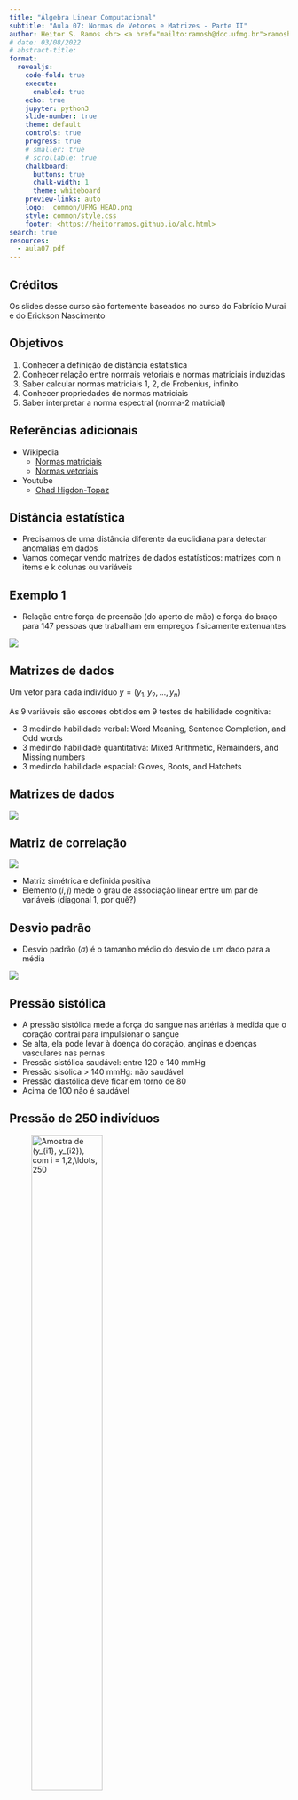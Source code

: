 ```yaml
---
title: "Álgebra Linear Computacional"
subtitle: "Aula 07: Normas de Vetores e Matrizes - Parte II"
author: Heitor S. Ramos <br> <a href="mailto:ramosh@dcc.ufmg.br">ramosh@dcc.ufmg.br</a>
# date: 03/08/2022 
# abstract-title: 
format:
  revealjs: 
    code-fold: true 
    execute: 
      enabled: true
    echo: true
    jupyter: python3
    slide-number: true
    theme: default
    controls: true
    progress: true
    # smaller: true
    # scrollable: true
    chalkboard:
      buttons: true
      chalk-width: 1
      theme: whiteboard
    preview-links: auto
    logo:  common/UFMG_HEAD.png
    style: common/style.css
    footer: <https://heitorramos.github.io/alc.html>
search: true
resources:
  - aula07.pdf
---
```

## Créditos
:::{.callout-important}
Os slides desse curso são fortemente baseados no curso do Fabrício Murai e do Erickson Nascimento
:::

## Objetivos

1. Conhecer a definição de distância estatística
2. Conhecer relação entre normais vetoriais e normas matriciais induzidas
3. Saber calcular normas matriciais 1, 2, de Frobenius, infinito
4. Conhecer propriedades de normas matriciais
5. Saber interpretar a norma espectral (norma-2 matricial)


## Referências adicionais

- Wikipedia
    - [Normas matriciais](https://en.wikipedia.org/wiki/Norm_(mathematics))
    - [Normas vetoriais](https://en.wikipedia.org/wiki/Norm_(mathematics))

- Youtube
    - [Chad Higdon-Topaz](https://youtu.be/UtNPmGw60jg)


## Distância estatística

- Precisamos de uma distância diferente da euclidiana para detectar anomalias em dados
- Vamos começar vendo matrizes de dados estatísticos: matrizes com n items e k colunas ou variáveis

## Exemplo 1 {.scrollable}

- Relação entre força de preensão (do aperto de mão) e força do braço para 147 pessoas que trabalham em empregos fisicamente extenuantes

![](figs/Aula07/ex1.png){fig-align="center"}

## Matrizes de dados
Um vetor para cada indivíduo $y = (y_1,y_2,\ldots,y_n)$

As 9 variáveis são escores obtidos em 9 testes de habilidade cognitiva:

- 3 medindo habilidade verbal: Word Meaning, Sentence Completion, and Odd words
- 3 medindo habilidade quantitativa: Mixed Arithmetic, Remainders, and Missing numbers
- 3 medindo habilidade espacial: Gloves, Boots, and Hatchets 

## Matrizes de dados

![](figs/Aula07/ex2.png){fig-align="center"}

## Matriz de correlação {.scrollable}

![](figs/Aula07/Mcorr.png){fig-align="center"}

- Matriz simétrica e definida positiva
- Elemento $(i,j)$ mede o grau de associação linear entre um par de variáveis (diagonal 1, por quê?)

## Desvio padrão {.scrollable}

- Desvio padrão ($\sigma$) é o tamanho médio do desvio de um dado para a média

![](figs/Aula07/desviopadrao.png){fig-align="center"}

## Pressão sistólica

- A pressão sistólica mede a força do sangue nas artérias à medida que o coração contrai para impulsionar o sangue
- Se alta, ela pode levar à doença do coração, anginas e doenças vasculares nas pernas
- Pressão sistólica saudável: entre 120 e 140 mmHg
- Pressão sisólica > 140 mmHg: não saudável
- Pressão diastólica deve ficar em torno de 80
- Acima de 100 não é saudável

## Pressão de 250 indivíduos

![Amostra de $(y_{i1}, y_{i2})$, com $i = 1,2,\ldots, 250$](figs/Aula07/pressao.png){width="55%" fig-align="center"}


## Médias para referência{.scrollable}

- 250 instâncias do vetor aleatório: $Y = (Y_1, Y_2)$
- Vetor com os valores esperados de cada variável:
$$\mathbb E(Y) = \mathbb E(Y_1,Y_2) = (\mathbb E(Y_1), \mathbb E(Y_2)) = (\mu_1, \mu_2) = \mu$$ 

![](figs/Aula07/pressao.png){width="55%" fig-align="center"}

## Quem está distante do esperado? {.scrollable}

- Centro $\mu = (\mu_1, \mu_2)$ é o perfil esperado ou típico
- Quem está longe do perfil típico? Quem é anômalo?
- Medida baseada na distância euclidiana $d(y_1,y_2) = \sqrt{(y_1-120)^2+ (y_2-80)^2}$
- é razoável?

![](figs/Aula07/distancia_pressao.png){width="55%" fig-align="center"}

## Exagerando um pouco {.scrollable}

- E se o segundo atributo for assim? Fazendo o $\text{aspect/ratio} = 1$.
- Centro $\mu = (\mu_1, \mu_2)$ continua o mesmo
- Mas quem está distante do centro agora? Quem é anômalo?

![](figs/Aula07/pressao2.png){width="55%" fig-align="center"}

## Distantes são óbvios, não?{.scrollable}

- Mas qual é a medida de distância que estamos usando sem ao mesmo perceber?
- Não é a distância euclidiana!

![](figs/Aula07/distancia_pressao2.png){width="55%" fig-align="center"}

## Pontos à igual distância{.scrollable}

- Todos os pontos do círculo estão à igual distância do centro da nuvem de pontos
- Queremos os dois pontos em vermelho à igual distância **ESTATÍSTICA** do centro que os pontos em azul?
- **NÃO!** Pontos vermelhos estão **ESTATISTICAMENTE** muito mais distantes do centro $(\mu_1, \mu_2)$ do que os pontos azuis

![](figs/Aula07/distancia_centro.png){width="55%" fig-align="center"}

## Pontos vermelhos mais distantes{.scrollable}

- Como fazer os pontos vermelhos mais distantes que os pontos azuis?
- Andar poucas unidades na direção norte-sul te leva pra fora da nuvem dos pontos (vira anomalia)
- Precisa andar **MAIS** unidades na direção leste-oeste para sair da nuvem de pontos

![](figs/Aula07/distancia_centro.png){width="55%" fig-align="center"}

## Pontos vermelhos mais distantes{.scrollable}

- Então $N$ unidades euclidianas na direção leste-oeste valem o **MESMO** que $N/k$ na direção norte-sul (onde $k>1$)
- Como achar esse $k$?
- Como equalizar as distâncias?
- **Resposta:**  Medindo distâncias em unidades de **DESVIOS PADRÕES**

![Distância Euclidiana](figs/Aula07/distancia_centro.png){width="55%" fig-align="center"}

## Medida de dispersão

- Desvio padrão DP: um para cada eixo, um para cada atributo
- DP mede quanto, em média, um atributo aleatório desvia-se do seue valor esperado
- Por exemplo, $DP=10$ significa:
    - Em geral, observações desviam-se de 10 unidades em torno do seu valor esperado
    - Às vezes mais de 10 unidades; às vezes menos de 10 unidades
    - Em média, um afastamento de 10 unidades 

## Qual o desvio padrão de cada variável?{.scrollable}

- Centro $\mathbb E(Y) = \mu = (\mu_1, \mu_2) = (120,80)$
- $DP_1 = \sigma_1 = ??$
- $DP_2 = \sigma_2 = ??$

![](figs/Aula07/pressao2.png){width="55%" fig-align="center"}

## Qual o desvio padrão de cada variável?{.scrollable}

- Centro $\mathbb E(Y) = \mu = (\mu_1, \mu_2) = (120,80)$
- $DP_1 = \sigma_1 = 10$
- $DP_2 = \sigma_2 = 2$

![](figs/Aula07/pressao2.png){width="55%" fig-align="center"}

## Distância medida em DP{.scrollable}

- $(\mu_1,\mu_2) = (120,80)$ e $(\sigma_1, \sigma_2) = (10,2)$
- AZUL: afastou-se do centro apenas ao longo do eixo 1 e afastou-se $15$ unidades, ou $1.5\sigma_1$
- VERMELHO: afastou-se do centro apenas ao longo do eixo 2 e afastou-se $15$ unidades ou $7.5\sigma_2$
- o ponto VERMELHO está muito mais distante do centro em termos de DPs
- Mas como fazer com pontos que afastam-se do centro não somente ao longo de um dos eixos?

![](figs/Aula07/distancia_centro.png){width="55%" fig-align="center"}

## Distância medida em DP{.scrollable}

- $(\mu_1,\mu_2) = (120,80)$ e $(\sigma_1, \sigma_2) = (10,2)$
- Andar $n\sigma_1$ ao longo do eixo 1 é EQUIVALENTE a andar $n\sigma_2$ no eixo 2
- Por exemplo, 20 unidades ao longo do eixo 1 (ou $2\sigma_1$) é ESTATISTICAMENTE EQUIVALENTE a 4 unidades ao (ou $2\sigma_2$) longo do eixo 2
![](figs/Aula07/distancia_centro.png){width="55%" fig-align="center"}

## Distância medida em DP{.scrollable}

- Vamos medir o desvio em cada eixo EM UNIDADES DE DESVIO PADRÃO e calcular a distância com esses desvios padronizados
- DESVIO PADRONIZADO ao longo do eixo 1 $$z_1 = \frac{y_1 - \mu_1}{\sigma_1}= \frac{y_1-120}{10}$$
- DESVIO PADRONIZADO ao longo do eixo 2 $$z_2 = \frac{y_2 - \mu_2}{\sigma_2}= \frac{y_2-80}{2}$$
- Distância:

\begin{align} 
d(y_1,y_2) &= \sqrt{z_1^2 + z_2^2} \\
&= \sqrt{\left(\frac{y_1-120}{10}\right)^2 + \left(\frac{y_2-80}{2}\right)^2} \\
&= \sqrt{\left(\frac{y_1-\mu_1}{\sigma_1}\right)^2 + \left(\frac{y_2-\mu_2}{\sigma_2}\right)^2} \\
\end{align}

## Pontos a igual distância{.scrollable}

- NESSA NOVA MÉTRICA, quais os pontos $(y_1, y_2)$ que estão a uma MESMA distância do centro $(\mu_1, \mu_2)$?
- Tome uma distância fixa (por exemplo, 1)
- Eles formam uma ELIPSE centrada em $(\mu_1, \mu_2)$ e com eixos paralelos aos eixos coordenados
![](figs/Aula07/elipse.png){width="100%" fig-align="center"}

$$ d(y, \mu)  = \sqrt{\left(\frac{y_1-120}{10}\right)^2 + \left(\frac{y_2-80}{2}\right)^2} =1 $$


## Tamanho dos eixos{.scrollable}

- Distância $c>0$ do centro: pontos satisfazem a equação
$$ d(y, \mu)  = \sqrt{\left(\frac{y_1-120}{10}\right)^2 + \left(\frac{y_2-80}{2}\right)^2} =c $$
- Os eixos têm comprimentos iguais a $c\sigma_1$ e $c\sigma_2$.
O eixo maior da elipse: variável com maior DP
- Quantas vezes o maior eixo é maior que o eixo menor?
- Se $\sigma_1$ é o maior DP,
$$\frac{\text{eixo maior}}{\text{eixo menor}} = \frac{c\sigma_1}{c\sigma2} = \frac{\sigma1}{\sigma_2}$$ 
- Não depende da distância $c$. Ao variarmos $c$ teremos elipses concêntricas

## Variando a distância{.scrollable}
![Pontos $(y_1, y_2)$ que estão a uma distância $c$ igual a 1, 2, 3 do centro $(\mu_1, \mu_2)$](figs/Aula07/distancias.png){width="80%" fig-align="center"}

## Jogando fora a raiz quadrada{.scrollable}

- Preferimos trabalhar com a distância AO QUADRADO
- Se podemos complicar, por quê simplificar?

\begin{align}
d^2(y,\mu) &= \left(\frac{y_1-\mu_1}{\sigma_1}\right)^2 + \left(\frac{y_2-\mu_2}{\sigma_2}\right)^2 \\
&= \begin{bmatrix}y_1 - \mu_1& y_2- \mu_2\end{bmatrix} \begin{bmatrix}1/\sigma_1^2 & 0 \\ 0 & 1/\sigma_2^2\end{bmatrix}\begin{bmatrix}y_1 - \mu_1 \\ y_2 - \mu_2\end{bmatrix}\\
&= \begin{bmatrix}y_1 - \mu_1& y_2- \mu_2\end{bmatrix} \begin{bmatrix}\sigma_1^2 & 0 \\ 0 & \sigma_2^2\end{bmatrix}^{-1}\begin{bmatrix}y_1 - \mu_1 \\ y_2 - \mu_2\end{bmatrix}\\
&= (y-\mu)^\top \Sigma^{-1}(y-\mu)

\end{align}

## Elipses e distâncias{.scrollable}

-Vimos que 
\begin{align}
d^2(y,\mu) &= \left(\frac{y_1-\mu_1}{\sigma_1}\right)^2 + \left(\frac{y_2-\mu_2}{\sigma_2}\right)^2 \\
&= (y-\mu)^\top \Sigma^{-1}(y-\mu)
\end{align}
onde 
$$ \Sigma = \begin{bmatrix} \sigma_1^2 & 0 \\ 0 & \sigma_2^2\end{bmatrix}$$ 
é a equação de uma elipse centrada em $\mu = (\mu_1, \mu_2)$

- Quando a matriz $\Sigma$ é DIAGONAL com elementos positivos (com as variâncias $\sigma_i$'s), então a elipse tem eixos paralelos aos eixos e o tamanho de cada eixo é proporcional ao $\sigma_i$ da variável associada

## Caso mais realista{.scrollable}

- Variáveis são associadas, não são independentes
- Dizemos que são correlacionadas: redundância da informação
- O valor de uma variável dá informação sobre o valor da outra variável
- Pode-se predizer (com algum erro) uma variável em função da outra

![](figs/Aula07/caso_mais_realista.png){width="55%" fig-align="center"}

## Distância elíptica e não circular{.scrollable}

- Pelo mesmo raciocínio intuitivo que fizemos anteriormente, a ELIPSE abaixo tende a estar a igual distância do perfil esperado $\mathbb E(Y) = \mu = (\mu_1,\mu_2)$
- Pontos estatisticamente equidistantes de $\mu$ NÃO estão mais numa elipse paralela aos eixos
- A elipse está inclinada seguindo a associação entre as variáveis

![](figs/Aula07/caso_mais_realista2.png){width="55%" fig-align="center"}

## Forma quadrática{.scrollable}

- Medida de distância é uma FORMA QUADRÁTICA 
$$ d^2(y,\mu) = (y-\mu)^\top \Sigma^{-1}(y-\mu)$$
- É a memsa expressão matricial de distância que usamos antes MAS...
- ... a matriz \sigma não é mais DIAGONAL

![](figs/Aula07/caso_mais_realista2.png){width="55%" fig-align="center"}

## Quem é $\Sigma$?{.scrollable}

- Medida de distância é uma FORMA QUADRÁTICA 
$$ d^2(y,\mu) = (y-\mu)^\top \Sigma^{-1}(y-\mu)$$
- Matriz $\Sigma$ é uma matriz $2\times 2$ simétrica chamada de matriz de covariância
$$ \Sigma = \begin{bmatrix}\sigma_1^2 & \rho\sigma_1\sigma_2\\ \rho\sigma_1\sigma_2 & \sigma_2^2\end{bmatrix}$$
onde $\rho = \text{Corr}(Y_1, Y_2)$ é o índice de correlação de Pearson entre $Y_1$ e $Y_2$

- Temos sempre $-1 \le \rho \le 1$
- Os elementos fora da diagonal, $\rho\sigma_1\sigma_2$, são chamados de covariância entre $Y_1$ e $Y_2$
- Costumamos escrever $\text{Cov}(Y_1,Y_2) = \rho\sigma_1\sigma_2 = \sigma_{12}$

## Relação entre $\Sigma$ e a elipse{.scrollable}

-  distância é 
$$ d^2(y,\mu) = (y-\mu)^\top \Sigma^{-1}(y-\mu)$$
onde $\Sigma$ é uma matriz $2\times 2$ simétrica dada por
$$ \Sigma = \begin{bmatrix}\sigma_1^2 & \rho\sigma_1\sigma_2\\ \rho\sigma_1\sigma_2 & \sigma_2^2\end{bmatrix}$$
- Pontos equidistantes de $\mu = (\mu_1, \mu_2)$ estão numa elipse
- Eixos da elipse: na direção dos AUTOVETORES da matriz $\Sigma^{-1}$
- O tamanho de cada eixo é proporcional à raiz do AUTOVALOR correspondente

![](figs/Aula07/eigen_cov.png){width="55%" fig-align="center"}

## Autovetor e autovalor de $\Sigma^{-1}${.scrollable}

- Na nossa situação de distância estatística em que usamos a inversa da matriz de covariância como $\Sigma^{-1}$ temos dois resultados especiais:
    - sempre temos dois autovetores ORTOGONAIS entre si
    - autovalores são sempre REAIS e POSTIVOS (e portanto podemos tomar sua raiz ou invertê-los)

## Autovetores de $\Sigma$ e $\Sigma^{-1}$ {.scrollable}

- Os autovetores de $\Sigma$ e $\Sigma^{-1}$ são os mesmos

:::{.callout-note}
## Prova
Suponha que $v$ é autovetor de $\Sigma$ com autovalor $\lambda >0$:
$$\Sigma v = \lambda v$$
$$ \Sigma^{-1}\Sigma v = \Sigma^{-1}
\lambda v$$

ou seja,
$$ v = \lambda\Sigma^{-1} v$$
ou ainda, como $\lambda >0$,
$$ \frac{1}{\lambda}v = \Sigma^{-1}v$$
:::

## Distância estatística em $k$ dimensões{.scrollable}

- Seja $Y = (Y_1, Y_2, \ldots, Y_k)$ um vetor aleatório de dimensão $k$
- Seja $\mu = (\mu_1, \mu_2, \ldots, \mu_k)$ seu VETOR-COLUNA de valores esperados
- Seja $\Sigma$ a matriz $k\times k$ com a covariância $\sigma_{ij} = \rho_{ij}\sigma_i\sigma_j$ onde $\rho_{ij}$ é a correlação entre $Y_i$ e $Y_j$
- Distância estatística:
$$ d^2(y,\mu) = (y-\mu)^\top \Sigma^{-1}(y-\mu)$$

- Pontos equidistantes de $\mu$ formam um elipsóide em $k$ dimensões com eixos nas direções dos autovetores de $\Sigma$ e com tamanhos proporcionais aos seus respectivos autovetores

## Caso 3D

![](figs/Aula07/3D.png){width="100%" fig-align="center"}

## Distância estatística em $k$ dimensões{.scrollable}

- $\Sigma$ é a matriz de covariância $k \times k$ de um vetor aleatório $Y$ de dimensão $k$, temos
    - sempre temos $k$ autovetores **ORTOGONAIS** entre si
    - autovalores são sempre **REAIS** e **POSITIVOS**
- Esta afirmação é consequência do teorema espectral
- Para todo ponto $y$ que não seja o vetor esperado $\mu$, queremos que a distância $d^2(y,\mu)$ seja $>0$
- Uma matriz com essa propriedade é chamada de *positiva definida*

## Norma-S

Seja $S$ uma matriz simétrica e definida positiva

:::{.callout-note}
## Definição Norma-S

$$\Vert x\Vert_S = x^\top S x = \sum_{i,j}x_ix_jS_{ij}$$
:::

## Norma de matrizes

Vamos querer comparar "tamanhos" de matrizes
Como atribuir um tamanho para as matrizes abaixo?

$$\begin{bmatrix}0.1 &&\\ &0.2&\\&&0.3\end{bmatrix}\,  \begin{bmatrix}150 &&\\ &150&\\&&180\end{bmatrix}\, \begin{bmatrix}100 &80&80\\ 90&150&100\\90&100&180\end{bmatrix}$$

## Qual o tamanho? Quem é maior?

$$\begin{bmatrix}1 &&\\ &1&\\&&1\end{bmatrix}\,  \begin{bmatrix}1000 &\\ &1000\end{bmatrix}\, \begin{bmatrix}1.3 &5.9&-1.6\\ 1.7&6.1&9.7\\2.7&9.1&1.2\\-0.4&2.7&2.8\\2.2&7.2&7.9\end{bmatrix}$$

## Norma de Frobenius{.scrollable}
A mais simples de todas:
    - Empilhe as colunas da matriz como um vetor e calcule sua norma L2

$$A = \begin{bmatrix}1.3&5.9&-1.8\\1.7&6.1&9.7\end{bmatrix}$$
$$\Vert A\Vert_F = \sqrt{(1.3)^2+(5.9)^2+(-1.8)^2+(1.7)^2+(6.1)^2+(9.7)^2}$$

$$\Vert A\Vert_F = \sqrt{\sum_{ij}\vert a_{ij}\vert^2}$$

## Frobenius via linha/coluna{.scrollable}

Outras descrições úteis de Frobenius

$$A_{n\times m} = \begin{bmatrix}\vert&\vert&&\vert\\ a_1&a_2&\ldots&a_m\\\vert&\vert&&\vert\end{bmatrix} = \begin{bmatrix}-&b_1^\top&-\\-&b_2^\top&-\\&\vdots&\\ -&b_n^\top&-\end{bmatrix} $$

\begin{align}
\Vert A \Vert_F^2 &= \sum_{ij}\vert a_{ij}\vert^2\\
&= \sum_{j=1}^m \Vert a_j\Vert_2^2\\
&= \sum_{i=1}^n \Vert b_i^\top\Vert_2^2\\ 
&= \text{trace}(A^\top A)
\end{align}

## Normas de matrizes

A norma de uma matriz é uma função $\Vert \star\Vert$ do conjunto de todas as matrizes complexas (de todas as ordens finitas) para $\mathbb R$ que satisfaz as seguintes propriedades

- $\Vert A\Vert \le 0$ e $\Vert A \Vert = 0 \Leftrightarrow A = 0$
- $\Vert \lambda A\Vert = \vert \lambda\vert \Vert A \Vert$ para todos escalar $\lambda$
- $\Vert A + B \Vert \le \Vert A \Vert + \Vert B \Vert$ para matrizes do mesmo tamanho
- **$\Vert AB\Vert \le \Vert A \Vert \Vert B \Vert$ para todas as matriz compatíveis **

<!--
## Normas induzidas
- Uma norma qualquer para vetores do $\mathbb R^n$ induz uma norma no espaço das matrizes $m\times n$
- Seja $C$ conjunto dos $x$ em $\mathbb R^n$ tais que $\Vert x \Vert = 1$
- Seja $A$ uma matriz $m\times n$ qualquer, então
$$ \Vert A \Vert = \max_{x\in C}{\Vert Ax\Vert}$$ 

## Interpretação

$\Vert A\Vert$ é a extensão máxima que um vetor em $C$ pode ser "espichado"

![](figs/Aula07/norma_interpretacao.png){width="100%" fig-align="center"}

## Norma espectral (induzida pela norma vetorial euclidiana)

- A norma matricial induzida pela norma vetorial euclidiana é

$$ \Vert A \Vert^2 = \max_{\Vert x\Vert^2 = 1}{\Vert Ax\Vert^2 = \sqrt{\lambda_{\text{max}}}}$$

onde $\lambda_{\text{max}}$ é o maior autovalor tal que $A^\top A-\lambda I$ é singular
-->
